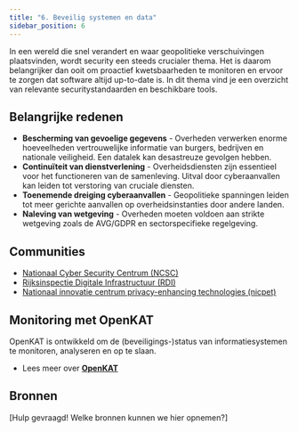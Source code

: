 ```yaml
---
title: "6. Beveilig systemen en data"
sidebar_position: 6
---
```



In een wereld die snel verandert en waar geopolitieke verschuivingen plaatsvinden, wordt security een steeds crucialer thema. Het is daarom belangrijker dan ooit om proactief kwetsbaarheden te monitoren en ervoor te zorgen dat software altijd up-to-date is. In dit thema vind je een overzicht van relevante securitystandaarden en beschikbare tools.

## Belangrijke redenen

- **Bescherming van gevoelige gegevens** - Overheden verwerken enorme hoeveelheden vertrouwelijke informatie van burgers, bedrijven en nationale veiligheid. Een datalek kan desastreuze gevolgen hebben.
- **Continuïteit van dienstverlening** - Overheidsdiensten zijn essentieel voor het functioneren van de samenleving. Uitval door cyberaanvallen kan leiden tot verstoring van cruciale diensten.
- **Toenemende dreiging cyberaanvallen** - Geopolitieke spanningen leiden tot meer gerichte aanvallen op overheidsinstanties door andere landen.
- **Naleving van wetgeving** - Overheden moeten voldoen aan strikte wetgeving zoals de AVG/GDPR en sectorspecifieke regelgeving.

## Communities

- [Nationaal Cyber Security Centrum (NCSC)](/communities/ncsc)
- [Rijksinspectie Digitale Infrastructuur (RDI)](/communities/rijksdienst-digitale-infrastructuur)
- [Nationaal innovatie centrum privacy-enhancing technologies (nicpet)](/communities/ncsc)

## Monitoring met OpenKAT

OpenKAT is ontwikkeld om de (beveiligings-)status van informatiesystemen te monitoren, analyseren en op te slaan.

- Lees meer over [**OpenKAT**](/kennisbank/security/tools/openkat)

## Bronnen

[Hulp gevraagd! Welke bronnen kunnen we hier opnemen?]

<br />
<br />

<Card
  appearance="default"
  description="In dit hoofdstuk van onze kennisbank vind je tools, standaarden en tutorials over Security."
  heading="Meer over Security"
  href="/kennisbank/security"
  linkLabel="Naar hoofdstuk over Security"
/>
